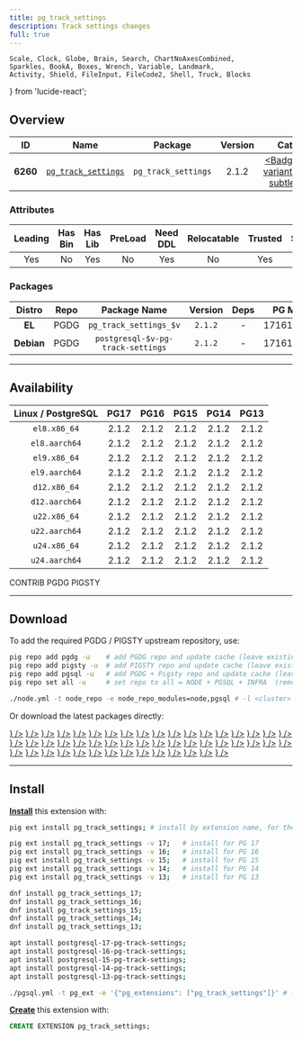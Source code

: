 ```yaml
---
title: pg_track_settings
description: Track settings changes
full: true
---
```


    Scale, Clock, Globe, Brain, Search, ChartNoAxesCombined,
    Sparkles, BookA, Boxes, Wrench, Variable, Landmark,
    Activity, Shield, FileInput, FileCode2, Shell, Truck, Blocks
} from 'lucide-react';

## Overview

| <TooltipIconButton tooltip="Extension unique identifier" side="top">ID</TooltipIconButton> | <TooltipIconButton tooltip="Extension name" side="top">Name</TooltipIconButton> | <TooltipIconButton tooltip="Package name for installation" side="top">Package</TooltipIconButton> | <TooltipIconButton tooltip="Latest available extension version" side="top">Version</TooltipIconButton> | <TooltipIconButton tooltip="Extension category" side="top">Category</TooltipIconButton> | <TooltipIconButton tooltip="Open source license" side="top">License</TooltipIconButton> | <TooltipIconButton tooltip="Programming language" side="top">Lang</TooltipIconButton> |
|:--------:|:--------:|:----------:|:--------------:|:---------------------------------------:|:------------------------------------------------------:|:----:|
| **6260** | [`pg_track_settings`](https://github.com/rjuju/pg_track_settings) | `pg_track_settings` | 2.1.2 | <a href="/ext/stat" className="no-underline"><Badge icon={<Activity />} variant="green-subtle">STAT</Badge></a> | <a href="/ext/list/license#postgresql" className="no-underline"><Badge icon={<Scale />} variant="blue-subtle">PostgreSQL</Badge></a> | <a href="/ext/list/lang#sql"><Badge icon={<FileCode2 />} variant="green-subtle">SQL</Badge></a> |

### Attributes

| <TooltipIconButton tooltip="The Primary Leading extension in the Package" side="top">Leading</TooltipIconButton> | <TooltipIconButton tooltip="Contains binary utils" side="top">Has Bin</TooltipIconButton> | <TooltipIconButton tooltip="Contains .so shared library files" side="top">Has Lib</TooltipIconButton> | <TooltipIconButton tooltip="Requires preloading via shared_preload_libraries" side="top">PreLoad</TooltipIconButton> | <TooltipIconButton tooltip="Requires CREATE EXTENSION DDL command" side="top">Need DDL</TooltipIconButton> | <TooltipIconButton tooltip="Can be installed in any schema" side="top">Relocatable</TooltipIconButton> | <TooltipIconButton tooltip="Can be created by non-superuser" side="top">Trusted</TooltipIconButton> | <TooltipIconButton tooltip="Schemas used by this extension" side="top">Schemas</TooltipIconButton> |
|:-------:|:-------:|:-------:|:-------:|:--------:|:-----------:|:-------:|:-------:|
| Yes | No | Yes | No | Yes | No | Yes | - |

### Packages

| <TooltipIconButton tooltip="Linux distribution family, EL or Debian" side="top">Distro</TooltipIconButton> | <TooltipIconButton tooltip="Package repository" side="top">Repo</TooltipIconButton> | <TooltipIconButton tooltip="The RPM/DEB Package Name Pattern (replace $v with real pg major)" side="top">Package Name</TooltipIconButton> | <TooltipIconButton tooltip="Latest package version" side="top">Version</TooltipIconButton> | <TooltipIconButton tooltip="RPM/DEB Package dependencies" side="top">Deps</TooltipIconButton> | <TooltipIconButton tooltip="Available in these PostgreSQL Major Versions" side="top">PG Major</TooltipIconButton> |
|:----------:|:--------:|:------------------------:|:-----------:|:------------:|:------------------:|
|   **EL**   | <Badge variant="blue-subtle"><span className="font-bold">PGDG</span></Badge> | `pg_track_settings_$v` | `2.1.2` | - | <Badge variant="green-subtle">17</Badge><Badge variant="green-subtle">16</Badge><Badge variant="green-subtle">15</Badge><Badge variant="green-subtle">14</Badge><Badge variant="green-subtle">13</Badge> |
| **Debian** | <Badge variant="blue-subtle"><span className="font-bold">PGDG</span></Badge> | `postgresql-$v-pg-track-settings` | `2.1.2` | - | <Badge variant="green-subtle">17</Badge><Badge variant="green-subtle">16</Badge><Badge variant="green-subtle">15</Badge><Badge variant="green-subtle">14</Badge><Badge variant="green-subtle">13</Badge> |



------

## Availability

| <TooltipIconButton tooltip="Linux Distro Arch / PostgreSQL Major Version" side="top">Linux / PostgreSQL </TooltipIconButton> | **PG17** | **PG16** | **PG15** | **PG14** | **PG13** |
|:-----:|:-----:|:-----:|:-----:|:-----:|:-----:|
| `el8.x86_64` | <Badge variant="blue-subtle">2.1.2</Badge> | <Badge variant="blue-subtle">2.1.2</Badge> | <Badge variant="blue-subtle">2.1.2</Badge> | <Badge variant="blue-subtle">2.1.2</Badge> | <Badge variant="blue-subtle">2.1.2</Badge> |
| `el8.aarch64` | <Badge variant="blue-subtle">2.1.2</Badge> | <Badge variant="blue-subtle">2.1.2</Badge> | <Badge variant="blue-subtle">2.1.2</Badge> | <Badge variant="blue-subtle">2.1.2</Badge> | <Badge variant="blue-subtle">2.1.2</Badge> |
| `el9.x86_64` | <Badge variant="blue-subtle">2.1.2</Badge> | <Badge variant="blue-subtle">2.1.2</Badge> | <Badge variant="blue-subtle">2.1.2</Badge> | <Badge variant="blue-subtle">2.1.2</Badge> | <Badge variant="blue-subtle">2.1.2</Badge> |
| `el9.aarch64` | <Badge variant="blue-subtle">2.1.2</Badge> | <Badge variant="blue-subtle">2.1.2</Badge> | <Badge variant="blue-subtle">2.1.2</Badge> | <Badge variant="blue-subtle">2.1.2</Badge> | <Badge variant="blue-subtle">2.1.2</Badge> |
| `d12.x86_64` | <Badge variant="blue-subtle">2.1.2</Badge> | <Badge variant="blue-subtle">2.1.2</Badge> | <Badge variant="blue-subtle">2.1.2</Badge> | <Badge variant="blue-subtle">2.1.2</Badge> | <Badge variant="blue-subtle">2.1.2</Badge> |
| `d12.aarch64` | <Badge variant="blue-subtle">2.1.2</Badge> | <Badge variant="blue-subtle">2.1.2</Badge> | <Badge variant="blue-subtle">2.1.2</Badge> | <Badge variant="blue-subtle">2.1.2</Badge> | <Badge variant="blue-subtle">2.1.2</Badge> |
| `u22.x86_64` | <Badge variant="blue-subtle">2.1.2</Badge> | <Badge variant="blue-subtle">2.1.2</Badge> | <Badge variant="blue-subtle">2.1.2</Badge> | <Badge variant="blue-subtle">2.1.2</Badge> | <Badge variant="blue-subtle">2.1.2</Badge> |
| `u22.aarch64` | <Badge variant="blue-subtle">2.1.2</Badge> | <Badge variant="blue-subtle">2.1.2</Badge> | <Badge variant="blue-subtle">2.1.2</Badge> | <Badge variant="blue-subtle">2.1.2</Badge> | <Badge variant="blue-subtle">2.1.2</Badge> |
| `u24.x86_64` | <Badge variant="blue-subtle">2.1.2</Badge> | <Badge variant="blue-subtle">2.1.2</Badge> | <Badge variant="blue-subtle">2.1.2</Badge> | <Badge variant="blue-subtle">2.1.2</Badge> | <Badge variant="blue-subtle">2.1.2</Badge> |
| `u24.aarch64` | <Badge variant="blue-subtle">2.1.2</Badge> | <Badge variant="blue-subtle">2.1.2</Badge> | <Badge variant="blue-subtle">2.1.2</Badge> | <Badge variant="blue-subtle">2.1.2</Badge> | <Badge variant="blue-subtle">2.1.2</Badge> |

<Badge variant="green-subtle"><span className="font-black">CONTRIB</span></Badge> <Badge variant="blue-subtle"><span className="font-black">PGDG</span></Badge> <Badge variant="amber-subtle"><span className="font-black">PIGSTY</span></Badge>

------

## Download

To add the required PGDG / PIGSTY upstream repository, use:

```bash tab="pig"
pig repo add pgdg -u    # add PGDG repo and update cache (leave existing repos)
pig repo add pigsty -u  # add PIGSTY repo and update cache (leave existing repos)
pig repo add pgsql -u   # add PGDG + Pigsty repo and update cache (leave existing repos)
pig repo set all -u     # set repo to all = NODE + PGSQL + INFRA  (remove existing repos)
```
```bash tab="pigsty"
./node.yml -t node_repo -e node_repo_modules=node,pgsql # -l <cluster>
```

Or download the latest packages directly:

<Files>
    <Folder name="el8.x86_64">
        <a href="https://download.postgresql.org/pub/repos/yum/17/redhat/rhel-8-x86_64/pg_track_settings_17-2.1.2-2PGDG.rhel8.x86_64.rpm"><File name="pg_track_settings_17-2.1.2-2PGDG.rhel8.x86_64.rpm" icon={<Package className="text-emerald-500" />} /></a>
        <a href="https://download.postgresql.org/pub/repos/yum/16/redhat/rhel-8-x86_64/pg_track_settings_16-2.1.2-2PGDG.rhel8.x86_64.rpm"><File name="pg_track_settings_16-2.1.2-2PGDG.rhel8.x86_64.rpm" icon={<Package className="text-emerald-500" />} /></a>
        <a href="https://download.postgresql.org/pub/repos/yum/15/redhat/rhel-8-x86_64/pg_track_settings_15-2.1.2-1.rhel8.x86_64.rpm"><File name="pg_track_settings_15-2.1.2-1.rhel8.x86_64.rpm" icon={<Package className="text-emerald-500" />} /></a>
        <a href="https://download.postgresql.org/pub/repos/yum/14/redhat/rhel-8-x86_64/pg_track_settings_14-2.1.2-1.rhel8.x86_64.rpm"><File name="pg_track_settings_14-2.1.2-1.rhel8.x86_64.rpm" icon={<Package className="text-emerald-500" />} /></a>
        <a href="https://download.postgresql.org/pub/repos/yum/13/redhat/rhel-8-x86_64/pg_track_settings_13-2.1.2-1.rhel8.x86_64.rpm"><File name="pg_track_settings_13-2.1.2-1.rhel8.x86_64.rpm" icon={<Package className="text-emerald-500" />} /></a>
    </Folder>
    <Folder name="el8.aarch64">
        <a href="https://download.postgresql.org/pub/repos/yum/17/redhat/rhel-8-aarch64/pg_track_settings_17-2.1.2-2PGDG.rhel8.aarch64.rpm"><File name="pg_track_settings_17-2.1.2-2PGDG.rhel8.aarch64.rpm" icon={<Package className="text-orange-500" />} /></a>
        <a href="https://download.postgresql.org/pub/repos/yum/16/redhat/rhel-8-aarch64/pg_track_settings_16-2.1.2-2PGDG.rhel8.aarch64.rpm"><File name="pg_track_settings_16-2.1.2-2PGDG.rhel8.aarch64.rpm" icon={<Package className="text-orange-500" />} /></a>
        <a href="https://download.postgresql.org/pub/repos/yum/15/redhat/rhel-8-aarch64/pg_track_settings_15-2.1.2-1.rhel8.aarch64.rpm"><File name="pg_track_settings_15-2.1.2-1.rhel8.aarch64.rpm" icon={<Package className="text-orange-500" />} /></a>
        <a href="https://download.postgresql.org/pub/repos/yum/14/redhat/rhel-8-aarch64/pg_track_settings_14-2.1.2-1.rhel8.aarch64.rpm"><File name="pg_track_settings_14-2.1.2-1.rhel8.aarch64.rpm" icon={<Package className="text-orange-500" />} /></a>
        <a href="https://download.postgresql.org/pub/repos/yum/13/redhat/rhel-8-aarch64/pg_track_settings_13-2.1.2-1.rhel8.aarch64.rpm"><File name="pg_track_settings_13-2.1.2-1.rhel8.aarch64.rpm" icon={<Package className="text-orange-500" />} /></a>
    </Folder>
    <Folder name="el9.x86_64">
        <a href="https://download.postgresql.org/pub/repos/yum/17/redhat/rhel-9-x86_64/pg_track_settings_17-2.1.2-2PGDG.rhel9.x86_64.rpm"><File name="pg_track_settings_17-2.1.2-2PGDG.rhel9.x86_64.rpm" icon={<Package className="text-emerald-500" />} /></a>
        <a href="https://download.postgresql.org/pub/repos/yum/16/redhat/rhel-9-x86_64/pg_track_settings_16-2.1.2-2PGDG.rhel9.x86_64.rpm"><File name="pg_track_settings_16-2.1.2-2PGDG.rhel9.x86_64.rpm" icon={<Package className="text-emerald-500" />} /></a>
        <a href="https://download.postgresql.org/pub/repos/yum/15/redhat/rhel-9-x86_64/pg_track_settings_15-2.1.2-1.rhel9.x86_64.rpm"><File name="pg_track_settings_15-2.1.2-1.rhel9.x86_64.rpm" icon={<Package className="text-emerald-500" />} /></a>
        <a href="https://download.postgresql.org/pub/repos/yum/14/redhat/rhel-9-x86_64/pg_track_settings_14-2.1.2-1.rhel9.x86_64.rpm"><File name="pg_track_settings_14-2.1.2-1.rhel9.x86_64.rpm" icon={<Package className="text-emerald-500" />} /></a>
        <a href="https://download.postgresql.org/pub/repos/yum/13/redhat/rhel-9-x86_64/pg_track_settings_13-2.1.2-1.rhel9.x86_64.rpm"><File name="pg_track_settings_13-2.1.2-1.rhel9.x86_64.rpm" icon={<Package className="text-emerald-500" />} /></a>
    </Folder>
    <Folder name="el9.aarch64">
        <a href="https://download.postgresql.org/pub/repos/yum/17/redhat/rhel-9-aarch64/pg_track_settings_17-2.1.2-2PGDG.rhel9.aarch64.rpm"><File name="pg_track_settings_17-2.1.2-2PGDG.rhel9.aarch64.rpm" icon={<Package className="text-orange-500" />} /></a>
        <a href="https://download.postgresql.org/pub/repos/yum/16/redhat/rhel-9-aarch64/pg_track_settings_16-2.1.2-2PGDG.rhel9.aarch64.rpm"><File name="pg_track_settings_16-2.1.2-2PGDG.rhel9.aarch64.rpm" icon={<Package className="text-orange-500" />} /></a>
        <a href="https://download.postgresql.org/pub/repos/yum/15/redhat/rhel-9-aarch64/pg_track_settings_15-2.1.2-1.rhel9.aarch64.rpm"><File name="pg_track_settings_15-2.1.2-1.rhel9.aarch64.rpm" icon={<Package className="text-orange-500" />} /></a>
        <a href="https://download.postgresql.org/pub/repos/yum/14/redhat/rhel-9-aarch64/pg_track_settings_14-2.1.2-1.rhel9.aarch64.rpm"><File name="pg_track_settings_14-2.1.2-1.rhel9.aarch64.rpm" icon={<Package className="text-orange-500" />} /></a>
        <a href="https://download.postgresql.org/pub/repos/yum/13/redhat/rhel-9-aarch64/pg_track_settings_13-2.1.2-1.rhel9.aarch64.rpm"><File name="pg_track_settings_13-2.1.2-1.rhel9.aarch64.rpm" icon={<Package className="text-orange-500" />} /></a>
    </Folder>
    <Folder name="d12.x86_64">
        <a href="https://apt.postgresql.org/pub/repos/apt/pool/main/p/pg-track-settings/postgresql-17-pg-track-settings_2.1.2-4.pgdg120+1_all.deb"><File name="postgresql-17-pg-track-settings_2.1.2-4.pgdg120+1_all.deb" icon={<Box className="text-emerald-500" />} /></a>
        <a href="https://apt.postgresql.org/pub/repos/apt/pool/main/p/pg-track-settings/postgresql-16-pg-track-settings_2.1.2-4.pgdg120+1_all.deb"><File name="postgresql-16-pg-track-settings_2.1.2-4.pgdg120+1_all.deb" icon={<Box className="text-emerald-500" />} /></a>
        <a href="https://apt.postgresql.org/pub/repos/apt/pool/main/p/pg-track-settings/postgresql-15-pg-track-settings_2.1.2-4.pgdg120+1_all.deb"><File name="postgresql-15-pg-track-settings_2.1.2-4.pgdg120+1_all.deb" icon={<Box className="text-emerald-500" />} /></a>
        <a href="https://apt.postgresql.org/pub/repos/apt/pool/main/p/pg-track-settings/postgresql-14-pg-track-settings_2.1.2-4.pgdg120+1_all.deb"><File name="postgresql-14-pg-track-settings_2.1.2-4.pgdg120+1_all.deb" icon={<Box className="text-emerald-500" />} /></a>
        <a href="https://apt.postgresql.org/pub/repos/apt/pool/main/p/pg-track-settings/postgresql-13-pg-track-settings_2.1.2-4.pgdg120+1_all.deb"><File name="postgresql-13-pg-track-settings_2.1.2-4.pgdg120+1_all.deb" icon={<Box className="text-emerald-500" />} /></a>
    </Folder>
    <Folder name="d12.aarch64">
        <a href="https://apt.postgresql.org/pub/repos/apt/pool/main/p/pg-track-settings/postgresql-17-pg-track-settings_2.1.2-4.pgdg120+1_all.deb"><File name="postgresql-17-pg-track-settings_2.1.2-4.pgdg120+1_all.deb" icon={<Box className="text-orange-500" />} /></a>
        <a href="https://apt.postgresql.org/pub/repos/apt/pool/main/p/pg-track-settings/postgresql-16-pg-track-settings_2.1.2-4.pgdg120+1_all.deb"><File name="postgresql-16-pg-track-settings_2.1.2-4.pgdg120+1_all.deb" icon={<Box className="text-orange-500" />} /></a>
        <a href="https://apt.postgresql.org/pub/repos/apt/pool/main/p/pg-track-settings/postgresql-15-pg-track-settings_2.1.2-4.pgdg120+1_all.deb"><File name="postgresql-15-pg-track-settings_2.1.2-4.pgdg120+1_all.deb" icon={<Box className="text-orange-500" />} /></a>
        <a href="https://apt.postgresql.org/pub/repos/apt/pool/main/p/pg-track-settings/postgresql-14-pg-track-settings_2.1.2-4.pgdg120+1_all.deb"><File name="postgresql-14-pg-track-settings_2.1.2-4.pgdg120+1_all.deb" icon={<Box className="text-orange-500" />} /></a>
        <a href="https://apt.postgresql.org/pub/repos/apt/pool/main/p/pg-track-settings/postgresql-13-pg-track-settings_2.1.2-4.pgdg120+1_all.deb"><File name="postgresql-13-pg-track-settings_2.1.2-4.pgdg120+1_all.deb" icon={<Box className="text-orange-500" />} /></a>
    </Folder>
    <Folder name="u22.x86_64">
        <a href="https://apt.postgresql.org/pub/repos/apt/pool/main/p/pg-track-settings/postgresql-17-pg-track-settings_2.1.2-4.pgdg22.04+1_all.deb"><File name="postgresql-17-pg-track-settings_2.1.2-4.pgdg22.04+1_all.deb" icon={<Box className="text-emerald-500" />} /></a>
        <a href="https://apt.postgresql.org/pub/repos/apt/pool/main/p/pg-track-settings/postgresql-16-pg-track-settings_2.1.2-4.pgdg22.04+1_all.deb"><File name="postgresql-16-pg-track-settings_2.1.2-4.pgdg22.04+1_all.deb" icon={<Box className="text-emerald-500" />} /></a>
        <a href="https://apt.postgresql.org/pub/repos/apt/pool/main/p/pg-track-settings/postgresql-15-pg-track-settings_2.1.2-4.pgdg22.04+1_all.deb"><File name="postgresql-15-pg-track-settings_2.1.2-4.pgdg22.04+1_all.deb" icon={<Box className="text-emerald-500" />} /></a>
        <a href="https://apt.postgresql.org/pub/repos/apt/pool/main/p/pg-track-settings/postgresql-14-pg-track-settings_2.1.2-4.pgdg22.04+1_all.deb"><File name="postgresql-14-pg-track-settings_2.1.2-4.pgdg22.04+1_all.deb" icon={<Box className="text-emerald-500" />} /></a>
        <a href="https://apt.postgresql.org/pub/repos/apt/pool/main/p/pg-track-settings/postgresql-13-pg-track-settings_2.1.2-4.pgdg22.04+1_all.deb"><File name="postgresql-13-pg-track-settings_2.1.2-4.pgdg22.04+1_all.deb" icon={<Box className="text-emerald-500" />} /></a>
    </Folder>
    <Folder name="u22.aarch64">
        <a href="https://apt.postgresql.org/pub/repos/apt/pool/main/p/pg-track-settings/postgresql-17-pg-track-settings_2.1.2-4.pgdg22.04+1_all.deb"><File name="postgresql-17-pg-track-settings_2.1.2-4.pgdg22.04+1_all.deb" icon={<Box className="text-orange-500" />} /></a>
        <a href="https://apt.postgresql.org/pub/repos/apt/pool/main/p/pg-track-settings/postgresql-16-pg-track-settings_2.1.2-4.pgdg22.04+1_all.deb"><File name="postgresql-16-pg-track-settings_2.1.2-4.pgdg22.04+1_all.deb" icon={<Box className="text-orange-500" />} /></a>
        <a href="https://apt.postgresql.org/pub/repos/apt/pool/main/p/pg-track-settings/postgresql-15-pg-track-settings_2.1.2-4.pgdg22.04+1_all.deb"><File name="postgresql-15-pg-track-settings_2.1.2-4.pgdg22.04+1_all.deb" icon={<Box className="text-orange-500" />} /></a>
        <a href="https://apt.postgresql.org/pub/repos/apt/pool/main/p/pg-track-settings/postgresql-14-pg-track-settings_2.1.2-4.pgdg22.04+1_all.deb"><File name="postgresql-14-pg-track-settings_2.1.2-4.pgdg22.04+1_all.deb" icon={<Box className="text-orange-500" />} /></a>
        <a href="https://apt.postgresql.org/pub/repos/apt/pool/main/p/pg-track-settings/postgresql-13-pg-track-settings_2.1.2-4.pgdg22.04+1_all.deb"><File name="postgresql-13-pg-track-settings_2.1.2-4.pgdg22.04+1_all.deb" icon={<Box className="text-orange-500" />} /></a>
    </Folder>
    <Folder name="u24.x86_64">
        <a href="https://apt.postgresql.org/pub/repos/apt/pool/main/p/pg-track-settings/postgresql-17-pg-track-settings_2.1.2-4.pgdg24.04+1_all.deb"><File name="postgresql-17-pg-track-settings_2.1.2-4.pgdg24.04+1_all.deb" icon={<Box className="text-emerald-500" />} /></a>
        <a href="https://apt.postgresql.org/pub/repos/apt/pool/main/p/pg-track-settings/postgresql-16-pg-track-settings_2.1.2-4.pgdg24.04+1_all.deb"><File name="postgresql-16-pg-track-settings_2.1.2-4.pgdg24.04+1_all.deb" icon={<Box className="text-emerald-500" />} /></a>
        <a href="https://apt.postgresql.org/pub/repos/apt/pool/main/p/pg-track-settings/postgresql-15-pg-track-settings_2.1.2-4.pgdg24.04+1_all.deb"><File name="postgresql-15-pg-track-settings_2.1.2-4.pgdg24.04+1_all.deb" icon={<Box className="text-emerald-500" />} /></a>
        <a href="https://apt.postgresql.org/pub/repos/apt/pool/main/p/pg-track-settings/postgresql-14-pg-track-settings_2.1.2-4.pgdg24.04+1_all.deb"><File name="postgresql-14-pg-track-settings_2.1.2-4.pgdg24.04+1_all.deb" icon={<Box className="text-emerald-500" />} /></a>
        <a href="https://apt.postgresql.org/pub/repos/apt/pool/main/p/pg-track-settings/postgresql-13-pg-track-settings_2.1.2-4.pgdg24.04+1_all.deb"><File name="postgresql-13-pg-track-settings_2.1.2-4.pgdg24.04+1_all.deb" icon={<Box className="text-emerald-500" />} /></a>
    </Folder>
    <Folder name="u24.aarch64">
        <a href="https://apt.postgresql.org/pub/repos/apt/pool/main/p/pg-track-settings/postgresql-17-pg-track-settings_2.1.2-4.pgdg24.04+1_all.deb"><File name="postgresql-17-pg-track-settings_2.1.2-4.pgdg24.04+1_all.deb" icon={<Box className="text-orange-500" />} /></a>
        <a href="https://apt.postgresql.org/pub/repos/apt/pool/main/p/pg-track-settings/postgresql-16-pg-track-settings_2.1.2-4.pgdg24.04+1_all.deb"><File name="postgresql-16-pg-track-settings_2.1.2-4.pgdg24.04+1_all.deb" icon={<Box className="text-orange-500" />} /></a>
        <a href="https://apt.postgresql.org/pub/repos/apt/pool/main/p/pg-track-settings/postgresql-15-pg-track-settings_2.1.2-4.pgdg24.04+1_all.deb"><File name="postgresql-15-pg-track-settings_2.1.2-4.pgdg24.04+1_all.deb" icon={<Box className="text-orange-500" />} /></a>
        <a href="https://apt.postgresql.org/pub/repos/apt/pool/main/p/pg-track-settings/postgresql-14-pg-track-settings_2.1.2-4.pgdg24.04+1_all.deb"><File name="postgresql-14-pg-track-settings_2.1.2-4.pgdg24.04+1_all.deb" icon={<Box className="text-orange-500" />} /></a>
        <a href="https://apt.postgresql.org/pub/repos/apt/pool/main/p/pg-track-settings/postgresql-13-pg-track-settings_2.1.2-4.pgdg24.04+1_all.deb"><File name="postgresql-13-pg-track-settings_2.1.2-4.pgdg24.04+1_all.deb" icon={<Box className="text-orange-500" />} /></a>
    </Folder>
</Files>

------

## Install

[**Install**](/docs/pgsql/ext/install) this extension with:

```bash tab="pig"
pig ext install pg_track_settings; # install by extension name, for the current active PG version

pig ext install pg_track_settings -v 17;   # install for PG 17
pig ext install pg_track_settings -v 16;   # install for PG 16
pig ext install pg_track_settings -v 15;   # install for PG 15
pig ext install pg_track_settings -v 14;   # install for PG 14
pig ext install pg_track_settings -v 13;   # install for PG 13
```
```bash tab="yum" 
dnf install pg_track_settings_17;
dnf install pg_track_settings_16;
dnf install pg_track_settings_15;
dnf install pg_track_settings_14;
dnf install pg_track_settings_13;
```
```bash tab="apt" 
apt install postgresql-17-pg-track-settings;
apt install postgresql-16-pg-track-settings;
apt install postgresql-15-pg-track-settings;
apt install postgresql-14-pg-track-settings;
apt install postgresql-13-pg-track-settings;
```
```bash tab="ansible"
./pgsql.yml -t pg_ext -e '{"pg_extensions": ["pg_track_settings"]}' # -l <cls>
```

[**Create**](/docs/pgsql/ext/create) this extension with:

```sql
CREATE EXTENSION pg_track_settings;
```


